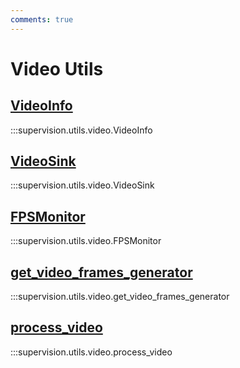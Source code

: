 ```yaml
---
comments: true
---
```


# Video Utils

<div className="md-typeset">
    <h2><a href="#supervision.utils.video.VideoInfo">VideoInfo</a></h2>
</div>

:::supervision.utils.video.VideoInfo

<div className="md-typeset">
    <h2><a href="#supervision.utils.video.VideoSink">VideoSink</a></h2>
</div>

:::supervision.utils.video.VideoSink

<div className="md-typeset">
    <h2><a href="#supervision.utils.video.FPSMonitor">FPSMonitor</a></h2>
</div>

:::supervision.utils.video.FPSMonitor

<div className="md-typeset">
    <h2><a href="#supervision.utils.video.get_video_frames_generator">get_video_frames_generator</a></h2>
</div>

:::supervision.utils.video.get_video_frames_generator

<div className="md-typeset">
    <h2><a href="#supervision.utils.video.process_video">process_video</a></h2>
</div>

:::supervision.utils.video.process_video